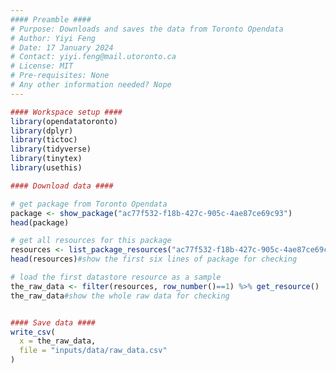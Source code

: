 ---
#### Preamble ####
# Purpose: Downloads and saves the data from Toronto Opendata
# Author: Yiyi Feng
# Date: 17 January 2024
# Contact: yiyi.feng@mail.utoronto.ca
# License: MIT
# Pre-requisites: None
# Any other information needed? Nope
---

```{r}
#### Workspace setup ####
library(opendatatoronto)
library(dplyr)
library(tictoc)
library(tidyverse)
library(tinytex)
library(usethis)

#### Download data ####

# get package from Toronto Opendata
package <- show_package("ac77f532-f18b-427c-905c-4ae87ce69c93")
head(package)

# get all resources for this package
resources <- list_package_resources("ac77f532-f18b-427c-905c-4ae87ce69c93")
head(resources)#show the first six lines of package for checking

# load the first datastore resource as a sample
the_raw_data <- filter(resources, row_number()==1) %>% get_resource()
the_raw_data#show the whole raw data for checking


#### Save data ####
write_csv(
  x = the_raw_data,
  file = "inputs/data/raw_data.csv"
)
```
         

